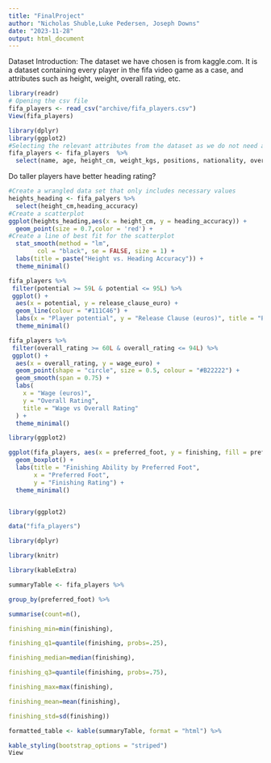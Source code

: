 ```yaml
---
title: "FinalProject"
author: "Nicholas Shuble,Luke Pedersen, Joseph Downs"
date: "2023-11-28"
output: html_document
---
```

Dataset Introduction:
The dataset we have chosen is from kaggle.com. It is a dataset containing every player in the fifa video game as a case, and attributes such as height, weight, overall rating, etc.




```r
library(readr)
# Opening the csv file
fifa_players <- read_csv("archive/fifa_players.csv")
View(fifa_players)

```

```r
library(dplyr)
library(ggplot2)
#Selecting the relevant attributes from the dataset as we do not need all of them
fifa_players <- fifa_players  %>%
  select(name, age, height_cm, weight_kgs, positions, nationality, overall_rating, potential, value_euro, wage_euro, preferred_foot, release_clause_euro, crossing, finishing, heading_accuracy, dribbling, curve, acceleration, agility, jumping, stamina)
```

Do taller players have better heading rating?
```r
#Create a wrangled data set that only includes necessary values
heights_heading <- fifa_palyers %>% 
  select(height_cm,heading_accuracy)
#Create a scatterplot
ggplot(heights_heading,aes(x = height_cm, y = heading_accuracy)) +
  geom_point(size = 0.7,color = 'red') +
#Create a line of best fit for the scatterplot
  stat_smooth(method = "lm",
        col = "black", se = FALSE, size = 1) +
  labs(title = paste("Height vs. Heading Accuracy")) +
  theme_minimal()
```





```r
fifa_players %>%
 filter(potential >= 59L & potential <= 95L) %>%
 ggplot() +
  aes(x = potential, y = release_clause_euro) +
  geom_line(colour = "#111C46") +
  labs(x = "Player potential", y = "Release Clause (euros)", title = "Potential vs Release Clause") +
  theme_minimal()
```

```r
fifa_players %>%
 filter(overall_rating >= 60L & overall_rating <= 94L) %>%
 ggplot() +
  aes(x = overall_rating, y = wage_euro) +
  geom_point(shape = "circle", size = 0.5, colour = "#B22222") +
  geom_smooth(span = 0.75) +
  labs(
    x = "Wage (euros)",
    y = "Overall Rating",
    title = "Wage vs Overall Rating"
  ) +
  theme_minimal()
```



```r
library(ggplot2)

ggplot(fifa_players, aes(x = preferred_foot, y = finishing, fill = preferred_foot)) +
  geom_boxplot() +
  labs(title = "Finishing Ability by Preferred Foot",
       x = "Preferred Foot",
       y = "Finishing Rating") +
  theme_minimal()


library(ggplot2)

data("fifa_players")

library(dplyr)

library(knitr)

library(kableExtra)

summaryTable <- fifa_players %>%

group_by(preferred_foot) %>%

summarise(count=n(),

finishing_min=min(finishing),

finishing_q1=quantile(finishing, probs=.25),

finishing_median=median(finishing),

finishing_q3=quantile(finishing, probs=.75),

finishing_max=max(finishing),

finishing_mean=mean(finishing),

finishing_std=sd(finishing))

formatted_table <- kable(summaryTable, format = "html") %>%

kable_styling(bootstrap_options = "striped")
View
```


